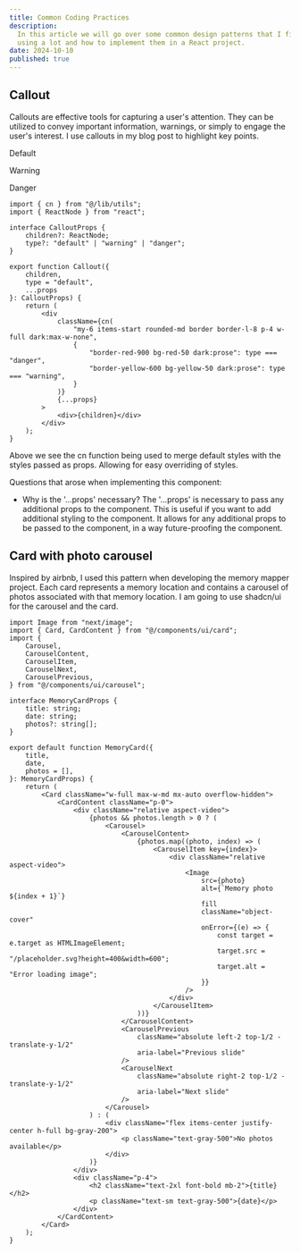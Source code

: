 ```yaml
---
title: Common Coding Practices
description:
  In this article we will go over some common design patterns that I find myself
  using a lot and how to implement them in a React project.
date: 2024-10-10
published: true
---
```


## Callout

Callouts are effective tools for capturing a user's attention. They can be
utilized to convey important information, warnings, or simply to engage the
user's interest. I use callouts in my blog post to highlight key points.

<Callout>Default</Callout>

<Callout type="warning">Warning</Callout>

<Callout type="danger">Danger</Callout>

```tsx showLineNumbers {17-20}
import { cn } from "@/lib/utils";
import { ReactNode } from "react";

interface CalloutProps {
	children?: ReactNode;
	type?: "default" | "warning" | "danger";
}

export function Callout({
	children,
	type = "default",
	...props
}: CalloutProps) {
	return (
		<div
			className={cn(
				"my-6 items-start rounded-md border border-l-8 p-4 w-full dark:max-w-none",
				{
					"border-red-900 bg-red-50 dark:prose": type === "danger",
					"border-yellow-600 bg-yellow-50 dark:prose": type === "warning",
				}
			)}
			{...props}
		>
			<div>{children}</div>
		</div>
	);
}
```

Above we see the cn function being used to merge default styles with the styles
passed as props. Allowing for easy overriding of styles.

Questions that arose when implementing this component:

- Why is the '...props' necessary? The '...props' is necessary to pass any
  additional props to the component. This is useful if you want to add
  additional styling to the component. It allows for any additional props to be
  passed to the component, in a way future-proofing the component.

## Card with photo carousel

Inspired by airbnb, I used this pattern when developing the memory mapper
project. Each card represents a memory location and contains a carousel of
photos associated with that memory location. I am going to use shadcn/ui for the
carousel and the card.

```tsx
import Image from "next/image";
import { Card, CardContent } from "@/components/ui/card";
import {
	Carousel,
	CarouselContent,
	CarouselItem,
	CarouselNext,
	CarouselPrevious,
} from "@/components/ui/carousel";

interface MemoryCardProps {
	title: string;
	date: string;
	photos?: string[];
}

export default function MemoryCard({
	title,
	date,
	photos = [],
}: MemoryCardProps) {
	return (
		<Card className="w-full max-w-md mx-auto overflow-hidden">
			<CardContent className="p-0">
				<div className="relative aspect-video">
					{photos && photos.length > 0 ? (
						<Carousel>
							<CarouselContent>
								{photos.map((photo, index) => (
									<CarouselItem key={index}>
										<div className="relative aspect-video">
											<Image
												src={photo}
												alt={`Memory photo ${index + 1}`}
												fill
												className="object-cover"
												onError={(e) => {
													const target = e.target as HTMLImageElement;
													target.src = "/placeholder.svg?height=400&width=600";
													target.alt = "Error loading image";
												}}
											/>
										</div>
									</CarouselItem>
								))}
							</CarouselContent>
							<CarouselPrevious
								className="absolute left-2 top-1/2 -translate-y-1/2"
								aria-label="Previous slide"
							/>
							<CarouselNext
								className="absolute right-2 top-1/2 -translate-y-1/2"
								aria-label="Next slide"
							/>
						</Carousel>
					) : (
						<div className="flex items-center justify-center h-full bg-gray-200">
							<p className="text-gray-500">No photos available</p>
						</div>
					)}
				</div>
				<div className="p-4">
					<h2 className="text-2xl font-bold mb-2">{title}</h2>
					<p className="text-sm text-gray-500">{date}</p>
				</div>
			</CardContent>
		</Card>
	);
}
```
